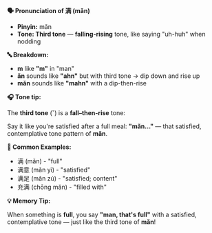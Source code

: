 **🗣️ Pronunciation of 满 (mǎn)**

- **Pinyin:** mǎn
- **Tone: Third tone** — **falling-rising** tone, like saying "uh-huh" when nodding

**🔤 Breakdown:**

- **m** like **"m"** in "man"
- **ǎn** sounds like **"ahn"** but with third tone → dip down and rise up
- **mǎn** sounds like **"mahn"** with a dip-then-rise

**🎧 Tone tip:**

The **third tone** (ˇ) is a **fall–then-rise** tone:

Say it like you're satisfied after a full meal: **"mǎn..."** — that satisfied, contemplative tone
pattern of **mǎn**.

**📝 Common Examples:**

- 满 (mǎn) - "full"
- 满意 (mǎn yì) - "satisfied"
- 满足 (mǎn zú) - "satisfied; content"
- 充满 (chōng mǎn) - "filled with"

**💡 Memory Tip:**

When something is **full**, you say **"man, that's full"** with a satisfied, contemplative tone —
just like the third tone of **mǎn**!
